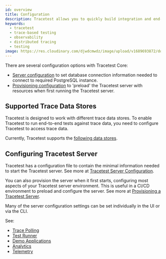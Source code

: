 ```yaml
---
id: overview
title: Configuration
description: Tracetest allows you to quickly build integration and end-to-end tests, powered by your OpenTelemetry traces. Learn how to get started with creating tests once you open Tracetest.
keywords:
  - tracetest
  - trace-based testing
  - observability
  - distributed tracing
  - testing
image: https://res.cloudinary.com/djwdcmwdz/image/upload/v1689693872/docs/Blog_Thumbnail_28_ugy2yy.png
---
```


There are several configuration options with Tracetest Core:

- [Server configuration](./server) to set database connection information needed to connect to required PostgreSQL instance.
- [Provisioning configuration](./provisioning) to 'preload' the Tracetest server with resources when first running the Tracetest server.

## Supported Trace Data Stores

Tracetest is designed to work with different trace data stores. To enable Tracetest to run end-to-end tests against trace data, you need to configure Tracetest to access trace data.

Currently, Tracetest supports the [following data stores](../../configuration/overview).

## Configuring Tracetest Server

Tracetest has a configuration file to contain the minimal information needed to start the Tracetest server. See more at [Tracetest Server Configuration](./server).

You can also provision the server when it first starts, configuring most aspects of your Tracetest server environment. This is useful in a CI/CD environment to preload and configure the server. See more at [Provisioning a Tracetest Server](./provisioning).

Many of the server configuration settings can be set individually in the UI or via the CLI.

See:

- [Trace Polling](../../configuration/trace-polling.md)
- [Test Runner](../../configuration/test-runner.md)
- [Demo Applications](../../configuration/demo.md)
- [Analytics](./analytics.mdx)
- [Telemetry](./telemetry.mdx)
